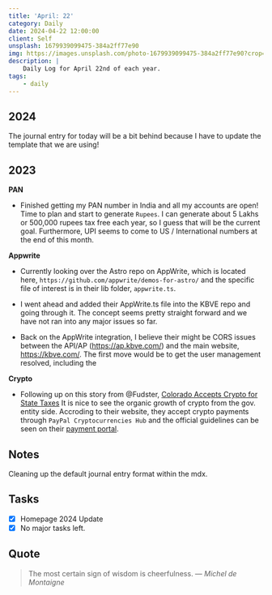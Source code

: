```yaml
---
title: 'April: 22'
category: Daily
date: 2024-04-22 12:00:00
client: Self
unsplash: 1679939099475-384a2ff77e90
img: https://images.unsplash.com/photo-1679939099475-384a2ff77e90?crop=entropy&cs=srgb&fm=jpg&ixid=MnwzNjM5Nzd8MHwxfHJhbmRvbXx8fHx8fHx8fDE2ODE3NDg2ODY&ixlib=rb-4.0.3&q=85
description: |
    Daily Log for April 22nd of each year.
tags:
    - daily
---
```


## 2024

The journal entry for today will be a bit behind because I have to update the template that we are using!

## 2023

**PAN**

-   Finished getting my PAN number in India and all my accounts are open! Time to plan and start to generate `Rupees`. I can generate about 5 Lakhs or 500,000 rupees tax free each year, so I guess that will be the current goal. Furthermore, UPI seems to come to US / International numbers at the end of this month.

**Appwrite**

-   Currently looking over the Astro repo on AppWrite, which is located here, `https://github.com/appwrite/demos-for-astro/` and the specific file of interest is in their lib folder, `appwrite.ts`.

-   I went ahead and added their AppWrite.ts file into the KBVE repo and going through it. The concept seems pretty straight forward and we have not ran into any major issues so far.

-   Back on the AppWrite integration, I believe their might be CORS issues between the API/AP (https://ap.kbve.com/) and the main website, https://kbve.com/. The first move would be to get the user management resolved, including the

**Crypto**

-   Following up on this story from @Fudster, [Colorado Accepts Crypto for State Taxes](https://abcnews.go.com/ABCNews/colorado-state-accept-cryptocurrency-payment-taxes/story?id=83066842) It is nice to see the organic growth of crypto from the gov. entity side. Accroding to their website, they accept crypto payments through `PayPal Cryptocurrencies Hub` and the official guidelines can be seen on their [payment portal](https://www.colorado.gov/revenueonline/_/#1).

## Notes

Cleaning up the default journal entry format within the mdx.

## Tasks

-   [x] Homepage 2024 Update
-   [x] No major tasks left.

## Quote

> The most certain sign of wisdom is cheerfulness.
> — <cite>Michel de Montaigne</cite>
